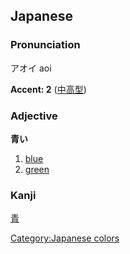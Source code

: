 ==Japanese==                                          
[[Category:Japanese colors]]
===Pronunciation===
アオイ aoi

'''Accent: 2''' ([[中高型(なかだかがた)|中高型]])

===Adjective===
'''青い'''
#[[blue]]
#[[green]]

===Kanji===
[[青]]